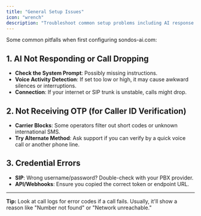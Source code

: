 ```yaml
---
title: "General Setup Issues"
icon: "wrench"
description: "Troubleshoot common setup problems including AI response issues, OTP verification, and credential errors"
---
```


Some common pitfalls when first configuring sondos-ai.com:

## 1. AI Not Responding or Call Dropping

- **Check the System Prompt**: Possibly missing instructions.
- **Voice Activity Detection**: If set too low or high, it may cause awkward silences or interruptions.
- **Connection**: If your internet or SIP trunk is unstable, calls might drop.

## 2. Not Receiving OTP (for Caller ID Verification)

- **Carrier Blocks**: Some operators filter out short codes or unknown international SMS.
- **Try Alternate Method**: Ask support if you can verify by a quick voice call or another phone line.

## 3. Credential Errors

- **SIP**: Wrong username/password? Double-check with your PBX provider.
- **API/Webhooks**: Ensure you copied the correct token or endpoint URL.

---

**Tip:** Look at call logs for error codes if a call fails. Usually, it'll show a reason like "Number not found" or "Network unreachable."
